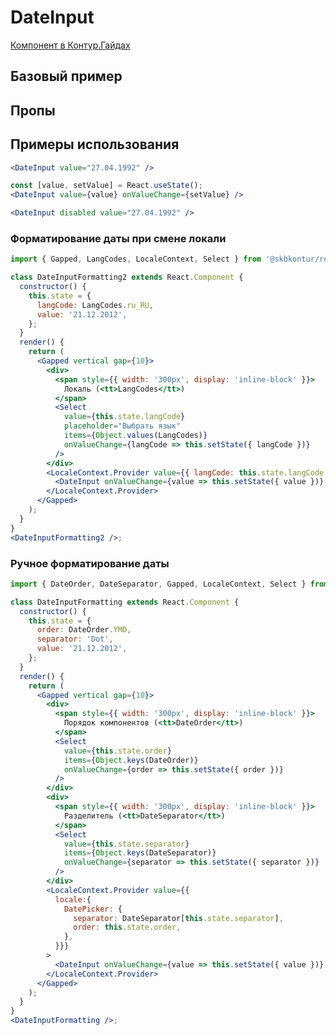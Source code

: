 
<Meta of={DateInputStories} />

# DateInput

[Компонент в Контур.Гайдах](https)

## Базовый пример
<Primary />

## Пропы
<Controls />

## Примеры использования

```jsx harmony
<DateInput value="27.04.1992" />
```

```jsx harmony
const [value, setValue] = React.useState();
<DateInput value={value} onValueChange={setValue} />
```

```jsx harmony
<DateInput disabled value="27.04.1992" />
```

### Форматирование даты при смене локали

```jsx harmony
import { Gapped, LangCodes, LocaleContext, Select } from '@skbkontur/react-ui';

class DateInputFormatting2 extends React.Component {
  constructor() {
    this.state = {
      langCode: LangCodes.ru_RU,
      value: '21.12.2012',
    };
  }
  render() {
    return (
      <Gapped vertical gap={10}>
        <div>
          <span style={{ width: '300px', display: 'inline-block' }}>
            Локаль (<tt>LangCodes</tt>)
          </span>
          <Select
            value={this.state.langCode}
            placeholder="Выбрать язык"
            items={Object.values(LangCodes)}
            onValueChange={langCode => this.setState({ langCode })}
          />
        </div>
        <LocaleContext.Provider value={{ langCode: this.state.langCode }}>
          <DateInput onValueChange={value => this.setState({ value })} value={this.state.value} />
        </LocaleContext.Provider>
      </Gapped>
    );
  }
}
<DateInputFormatting2 />;
```

### Ручное форматирование даты
```jsx harmony
import { DateOrder, DateSeparator, Gapped, LocaleContext, Select } from '@skbkontur/react-ui';

class DateInputFormatting extends React.Component {
  constructor() {
    this.state = {
      order: DateOrder.YMD,
      separator: 'Dot',
      value: '21.12.2012',
    };
  }
  render() {
    return (
      <Gapped vertical gap={10}>
        <div>
          <span style={{ width: '300px', display: 'inline-block' }}>
            Порядок компонентов (<tt>DateOrder</tt>)
          </span>
          <Select
            value={this.state.order}
            items={Object.keys(DateOrder)}
            onValueChange={order => this.setState({ order })}
          />
        </div>
        <div>
          <span style={{ width: '300px', display: 'inline-block' }}>
            Разделитель (<tt>DateSeparator</tt>)
          </span>
          <Select
            value={this.state.separator}
            items={Object.keys(DateSeparator)}
            onValueChange={separator => this.setState({ separator })}
          />
        </div>
        <LocaleContext.Provider value={{
          locale:{
            DatePicker: {
              separator: DateSeparator[this.state.separator],
              order: this.state.order,
            },
          }}}
        >
          <DateInput onValueChange={value => this.setState({ value })} value={this.state.value} />
        </LocaleContext.Provider>
      </Gapped>
    );
  }
}
<DateInputFormatting />;
```
